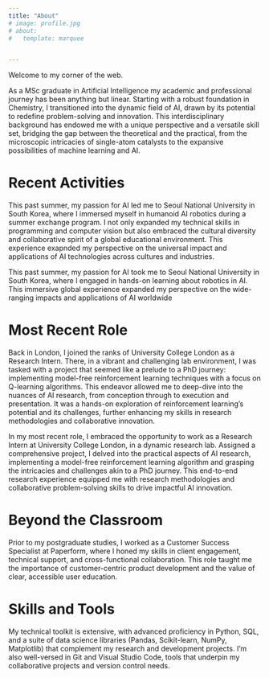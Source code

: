 ```yaml
---
title: "About"
# image: profile.jpg
# about:
#   template: marquee


---
```


Welcome to my corner of the web.

As a MSc graduate in Artificial Intelligence my academic and professional journey has been anything but linear. Starting with a robust foundation in Chemistry, I transitioned into the dynamic field of AI, drawn by its potential to redefine problem-solving and innovation. This interdisciplinary background has endowed me with a unique perspective and a versatile skill set, bridging the gap between the theoretical and the practical, from the microscopic intricacies of single-atom catalysts to the expansive possibilities of machine learning and AI.

# Recent Activities

This past summer, my passion for AI led me to Seoul National University in South Korea, where I immersed myself in humanoid AI robotics during a summer exchange program. I not only expanded my technical skills in programming and computer vision but also embraced the cultural diversity and collaborative spirit of a global educational environment. This experience exapnded my perspective on the universal impact and applications of AI technologies across cultures and industries.

This past summer, my passion for AI took me to Seoul National University in South Korea, where I engaged in hands-on learning about robotics in AI. This immersive global experience expanded my perspective on the wide-ranging impacts and applications of AI worldwide

# Most Recent Role

Back in London, I joined the ranks of University College London as a Research Intern. There, in a vibrant and challenging lab environment, I was tasked with a project that seemed like a prelude to a PhD journey: implementing model-free reinforcement learning techniques with a focus on Q-learning algorithms. This endeavor allowed me to deep-dive into the nuances of AI research, from conception through to execution and presentation. It was a hands-on exploration of reinforcement learning's potential and its challenges, further enhancing my skills in research methodologies and collaborative innovation.

In my most recent role, I embraced the opportunity to work as a Research Intern at University College London, in a dynamic research lab. Assigned a comprehensive project, I delved into the practical aspects of AI research, implementing a model-free reinforcement learning algorithm and grasping the intricacies and challenges akin to a PhD journey. This end-to-end research experience equipped me with research methodologies and collaborative problem-solving skills to drive impactful AI innovation.

# Beyond the Classroom

Prior to my postgraduate studies, I worked as a Customer Success Specialist at Paperform, where I honed my skills in client engagement, technical support, and cross-functional collaboration. This role taught me the importance of customer-centric product development and the value of clear, accessible user education.

# Skills and Tools

My technical toolkit is extensive, with advanced proficiency in Python, SQL, and a suite of data science libraries (Pandas, Scikit-learn, NumPy, Matplotlib) that complement my research and development projects. I'm also well-versed in Git and Visual Studio Code, tools that underpin my collaborative projects and version control needs.


<!-- 💻 Explore my projects to witness my hands-on experience across various AI concepts and applications.

📄 View my resume for a detailed overview of my educational background and career trajectory.

📬 Reach out to discuss potential collaborations, opportunities, or simply to exchange ideas about the future of AI and its intersection with other fields. -->



